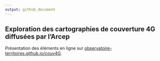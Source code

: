 ```yaml
---
output: github_document
---
```


## Exploration des cartographies de couverture 4G diffusées par l'Arcep

Présentation des éléments en ligne sur  [observatoire-territoires.github.io/couv4G](observatoire-territoires.github.io/couv4G).


